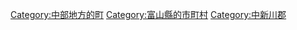 {{Commonscat|Tateyama, Toyama}}
{{Catmore}}

{{DEFAULTSORT:Tateyama}}
[[Category:中部地方的町|Category:中部地方的町]]
[[Category:富山縣的市町村|Category:富山縣的市町村]]
[[Category:中新川郡|Category:中新川郡]]